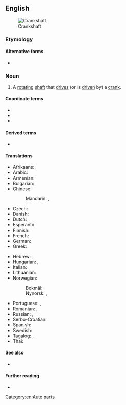 ==English==
[[Image:Cshaft.gif|thumb|Crankshaft]]

===Etymology===
{{compound|en|crank|shaft}}

====Alternative forms====
* {{alter|en|crank shaft}}

===Noun===
{{en-noun}}

# A [[rotating]] [[shaft]] that [[drive]]s (or is [[driven]] by) a [[crank]].

====Coordinate terms====
* {{l|en|conrod}}
* {{l|en|crankcase}}
* {{l|en|transaxle}}

====Derived terms====
* {{l|en|crankwalk}}

====Translations====
{{trans-top|rotating shaft that drives a crank}}
* Afrikaans: {{t|af|krukas}}
* Arabic: {{t|ar|عَمُود الْمِرْفَق|m}}
* Armenian: {{t-needed|hy}}
* Bulgarian: {{t|bg|колянов вал|m}}
* Chinese:
*: Mandarin: {{t+|cmn|曲軸}}, {{t+|cmn|曲轴|tr=qūzhóu}}
* Czech: {{t|cs|kliková hřídel|f}}
* Danish: {{t|da|krumtapaksel|c}}
* Dutch: {{t+|nl|krukas|f}}
* Esperanto: {{t-needed|eo}}
* Finnish: {{t+|fi|kampiakseli}}
* French: {{t+|fr|vilebrequin}}
* German: {{t+|de|Kurbelwelle|f}}
* Greek: {{t+|el|στροφαλοφόρος άξονας|m}}
{{trans-mid}}
* Hebrew: {{t|he|גַּל אַרְכֻּבָּה|m|tr=gal arkuba}}
* Hungarian: {{t|hu|főtengely}}, {{t|hu|forgattyústengely}}
* Italian: {{t-needed|it}}
* Lithuanian: {{t|lt|alkūninis velenas|m}}
* Norwegian:
*: Bokmål: {{t+|nb|veivaksel|m}}
*: Nynorsk: {{t|nn|veivaksel|m}}, {{t|nn|veivaksling|m}}
* Portuguese: {{t+|pt|virabrequim|m}}, {{t|pt|cambota|f}} {{qualifier|of a vehicle}}
* Romanian: {{t|ro|arbore cotit|m}}, {{t+|ro|vilbrochen|n}}
* Russian: {{t+|ru|коле́нчатый вал|m}}, {{t+|ru|коленва́л|m}}
* Serbo-Croatian: {{t|sh|koljeničasta osovina|f}}
* Spanish: {{t|es|cigüeñal}}
* Swedish: {{t|sv|vevaxel|c}}
* Tagalog: {{t|tl|sikaran}}, {{t|tl|tandos-sikaran}}
* Thai: {{t-needed|th}}
{{trans-bottom}}

====See also====
* {{l|en|camshaft}}

====Further reading====
* {{pedialite}}

[[Category:en:Auto parts]]